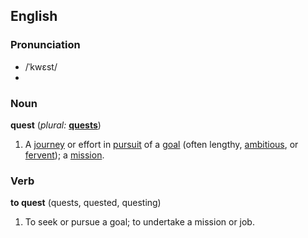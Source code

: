 ==English==

===Pronunciation===
* /ˈkwɛst/
*{{audio|en-us-quest.ogg|Audio (US)}}

===Noun===
'''quest'''  (''plural:'' '''[[quests]]''')
# A [[journey]] or effort in [[pursuit]] of a [[goal]] (often lengthy, [[ambitious]], or [[fervent]]); a [[mission]].

===Verb===
'''to quest''' (quests, quested, questing)
# To seek or pursue a goal; to undertake a mission or job.